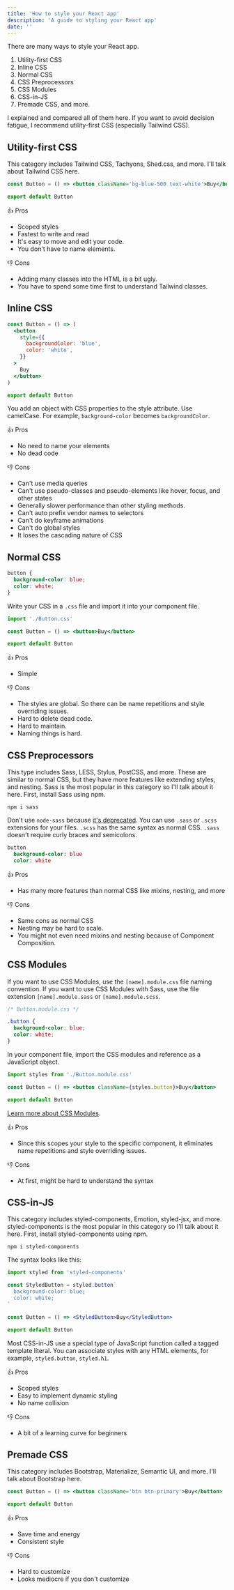 ```yaml
---
title: 'How to style your React app'
description: 'A guide to styling your React app'
date: ''
---
```



<Head
  title='How to style your React app'
  description='Explaining and comparing different styling methods in React'
  keywords='style, CSS, React, front-end'
  previewImage='react-logo.png'
/>

There are many ways to style your React app.

1. Utility-first CSS
1. Inline CSS
1. Normal CSS
1. CSS Preprocessors
1. CSS Modules
1. CSS-in-JS
1. Premade CSS, and more.

I explained and compared all of them here. If you want to avoid decision fatigue, I recommend utility-first CSS (especially Tailwind CSS).

## Utility-first CSS

This category includes Tailwind CSS, Tachyons, Shed.css, and more. I'll talk about Tailwind CSS here.

```jsx
const Button = () => <button className='bg-blue-500 text-white'>Buy</button>

export default Button
```

👍 Pros

- Scoped styles
- Fastest to write and read
- It's easy to move and edit your code.
- You don't have to name elements.

👎 Cons

- Adding many classes into the HTML is a bit ugly.
- You have to spend some time first to understand Tailwind classes.

## Inline CSS

```jsx
const Button = () => (
  <button
    style={{
      backgroundColor: 'blue',
      color: 'white',
    }}
  >
    Buy
  </button>
)

export default Button
```

You add an object with CSS properties to the style attribute. Use camelCase. For example, `background-color` becomes `backgroundColor`.

👍 Pros

- No need to name your elements
- No dead code

👎 Cons

- Can't use media queries
- Can't use pseudo-classes and pseudo-elements like hover, focus, and other states
- Generally slower performance than other styling methods.
- Can't auto prefix vendor names to selectors
- Can't do keyframe animations
- Can't do global styles
- It loses the cascading nature of CSS

## Normal CSS

```css
button {
  background-color: blue;
  color: white;
}
```

Write your CSS in a `.css` file and import it into your component file.

```jsx
import './Button.css'

const Button = () => <button>Buy</button>

export default Button
```

👍 Pros

- Simple

👎 Cons

- The styles are global. So there can be name repetitions and style overriding issues.
- Hard to delete dead code.
- Hard to maintain.
- Naming things is hard.

## CSS Preprocessors

This type includes Sass, LESS, Stylus, PostCSS, and more. These are similar to normal CSS, but they have more features like extending styles, and nesting. Sass is the most popular in this category so I'll talk about it here. First, install Sass using npm.

```shell
npm i sass
```

Don't use `node-sass` because [it's deprecated](https://sass-lang.com/blog/libsass-is-deprecated). You can use `.sass` or `.scss` extensions for your files. `.scss` has the same syntax as normal CSS. `.sass` doesn't require curly braces and semicolons.

```sass
button
  background-color: blue
  color: white
```

👍 Pros

- Has many more features than normal CSS like mixins, nesting, and more

👎 Cons

- Same cons as normal CSS
- Nesting may be hard to scale.
- You might not even need mixins and nesting because of Component Composition.

## CSS Modules

If you want to use CSS Modules, use the `[name].module.css` file naming convention. If you want to use CSS Modules with Sass, use the file extension `[name].module.sass` or `[name].module.scss`.

```css
/* Button.module.css */

.button {
  background-color: blue;
  color: white;
}
```

In your component file, import the CSS modules and reference as a JavaScript object.

```jsx
import styles from './Button.module.css'

const Button = () => <button className={styles.button}>Buy</button>

export default Button
```

[Learn more about CSS Modules](https://create-react-app.dev/docs/adding-a-css-modules-stylesheet).

👍 Pros

- Since this scopes your style to the specific component, it eliminates name repetitions and style overriding issues.

👎 Cons

- At first, might be hard to understand the syntax

## CSS-in-JS

This category includes styled-components, Emotion, styled-jsx, and more. styled-components is the most popular in this category so I'll talk about it here. First, install styled-components using npm.

```shell
npm i styled-components
```

The syntax looks like this:

```jsx
import styled from 'styled-components'

const StyledButton = styled.button`
  background-color: blue;
  color: white;
`

const Button = () => <StyledButton>Buy</StyledButton>

export default Button
```

Most CSS-in-JS use a special type of JavaScript function called a tagged template literal. You can associate styles with any HTML elements, for example, `styled.button`, `styled.h1`.

👍 Pros

- Scoped styles
- Easy to implement dynamic styling
- No name collision

👎 Cons

- A bit of a learning curve for beginners

## Premade CSS

This category includes Bootstrap, Materialize, Semantic UI, and more. I'll talk about Bootstrap here.

```jsx
const Button = () => <button className='btn btn-primary'>Buy</button>

export default Button
```

👍 Pros

- Save time and energy
- Consistent style

👎 Cons

- Hard to customize
- Looks mediocre if you don't customize
